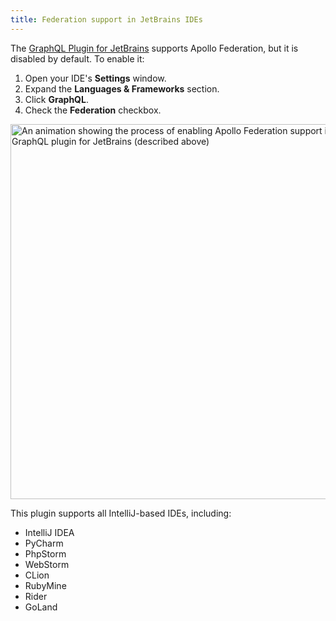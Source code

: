 ```yaml
---
title: Federation support in JetBrains IDEs
---
```


The [GraphQL Plugin for JetBrains](https://plugins.jetbrains.com/plugin/8097-graphql/) supports Apollo Federation, but it is disabled by default. To enable it:

1. Open your IDE's **Settings** window.
2. Expand the **Languages & Frameworks** section.
3. Click **GraphQL**.
4. Check the **Federation** checkbox.

<img
    class="screenshot"
    alt="An animation showing the process of enabling Apollo Federation support in the GraphQL plugin for JetBrains (described above)"
    src="../images/JetBrains-plugin.webp"
    width="600"
/>

This plugin supports all IntelliJ-based IDEs, including:

- IntelliJ IDEA
- PyCharm
- PhpStorm
- WebStorm
- CLion
- RubyMine
- Rider
- GoLand
